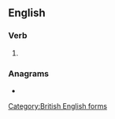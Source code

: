 ==English==

===Verb===
{{en-verb|prioritis}}

# {{alternative spelling of|prioritize|lang=en}}

[[Category:British English forms]]

===Anagrams===
* {{anagrams|en|priorities}}